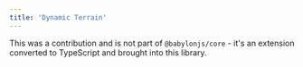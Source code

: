 ```yaml
---
title: 'Dynamic Terrain'
---
```


This was a contribution and is not part of `@babylonjs/core` - it's an extension
converted to TypeScript and brought into this library.

<code src="./DynamicTerrain.tsx" />
